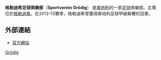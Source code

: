 {{expand|time=2014-06-17T08:10:05+00:00}}
{{Infobox football club |
  clubname = 格洛迪 |
  image    = |
  fullname = Sportverein Grödig |
  nickname = |
  founded  = {{Start date and years ago|df=yes|1948|3|20}} |
  ground   = THE GOLDBERG Stadium |
  capacity = 4,128|
| league   = [[薩爾茨堡地區足球聯賽|薩爾茨堡地區足球聯賽]]
| season   = 2017–18
| position = 薩爾茨堡地區，第 2 位
| pattern_la1=_whiteborder|pattern_b1=_bluehorizontal|pattern_ra1=_whiteborder|
  leftarm1=0000FF|body1=0000FF|rightarm1=0000FF|shorts1=0000FF|socks1=0000FF|
  pattern_la2=_whiteborder|pattern_b2=|pattern_ra2=_whiteborder|
  leftarm2=FFFFFF|body2=FFFFFF|rightarm2=FFFFFFF|shorts2=FFFFFF|socks2=FFFFFF|
}}

'''格勒迪希足球俱樂部'''（'''Sportverein Grödig'''） 是[[奧地利|奧地利]]的一家[[足球|足球]]俱樂部。主場位於[[格勒迪希|格勒迪希]]。在2012–13賽季，格勒迪希曾獲得奧地利足球甲級聯賽的冠軍。

== 外部連結 ==
*[http://www.sv-groedig.at/ 官方網站] {{Wayback|url=http://www.sv-groedig.at/ |date=20210118230344 }}

{{奧地利足球超級聯賽}}

[[Category:奧地利足球俱樂部|Grödig]]